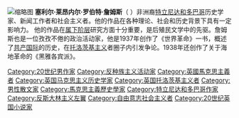 [[File:CLR_James,_1938.jpg|缩略图]]
'''塞利尔·莱昂内尔·罗伯特·詹姆斯'''（{{lang-en|Cyril Lionel Robert James}}  {{bd|1901年|1月4日|1989年|5月31日}}）非洲裔[[特立尼达和多巴哥|特立尼达和多巴哥]]历史学家、新闻工作者和社会主义者。他的作品在各种理论、社会和历史背景下具有一定影响力。 他的作品在[[属下阶层|属下阶层]]研究方面十分重要，是后殖民文学中的先驱。詹姆斯也是一位孜孜不倦的政治活动家，他是1937年创作了《世界革命》一书，概述了[[共产国际|共产国际]]的历史，在[[托洛茨基主义|托洛茨基主义]]者圈子内引发争论。1938年还创作了关于海地革命的《黑雅各宾派》。

[[Category:20世纪男作家|Category:20世纪男作家]]
[[Category:反种族主义活动家|Category:反种族主义活动家]]
[[Category:英國馬克思主義者|Category:英國馬克思主義者]]
[[Category:英国马克思主义历史学家|Category:英国马克思主义历史学家]]
[[Category:英国托洛茨基主义者|Category:英国托洛茨基主义者]]
[[Category:男性散文家|Category:男性散文家]]
[[Category:馬克思主義歷史學家|Category:馬克思主義歷史學家]]
[[Category:特立尼达和多巴哥作家|Category:特立尼达和多巴哥作家]]
[[Category:反斯大林主义左翼|Category:反斯大林主义左翼]]
[[Category:自由意志社会主义者|Category:自由意志社会主义者]]
[[Category:20世纪英国小说家|Category:20世纪英国小说家]]